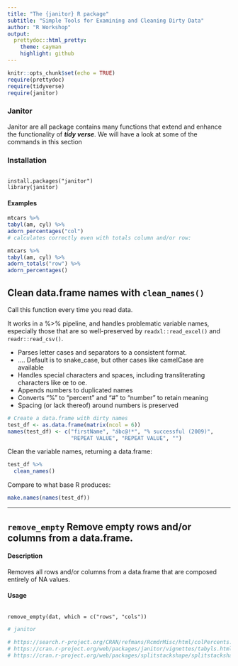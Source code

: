 ```yaml
---
title: "The {janitor} R package"
subtitle: "Simple Tools for Examining and Cleaning Dirty Data"
author: "R Workshop"
output:
  prettydoc::html_pretty:
    theme: cayman
    highlight: github
---
```


```r
knitr::opts_chunk$set(echo = TRUE)
require(prettydoc)
require(tidyverse)
require(janitor)
```

### Janitor

Janitor are all package contains many functions that extend and enhance the functionality of ***tidy verse***. We will have a look at some of the commands in this section

### Installation

<pre><code>
install.packages("janitor")
library(janitor)
</code></pre>


#### Examples
```r
mtcars %>%
tabyl(am, cyl) %>%
adorn_percentages("col")
# calculates correctly even with totals column and/or row:
```
```r
mtcars %>%
tabyl(am, cyl) %>%
adorn_totals("row") %>%
adorn_percentages()
```


## Clean data.frame names with ``clean_names()``

Call this function every time you read data.

It works in a %>% pipeline, and handles problematic variable names, especially those that are so well-preserved 
by ``readxl::read_excel()`` and ``readr::read_csv()``.

*    Parses letter cases and separators to a consistent format.
*    .... Default is to snake_case, but other cases like camelCase are available
*    Handles special characters and spaces, including transliterating characters like œ to oe.
*    Appends numbers to duplicated names
*    Converts "%" to "percent" and "#" to "number" to retain meaning
*    Spacing (or lack thereof) around numbers is preserved

```r
# Create a data.frame with dirty names
test_df <- as.data.frame(matrix(ncol = 6))
names(test_df) <- c("firstName", "ábc@!*", "% successful (2009)",
                    "REPEAT VALUE", "REPEAT VALUE", "")
```
Clean the variable names, returning a data.frame:
```r
test_df %>%
  clean_names()
```
Compare to what base R produces:
```r
make.names(names(test_df))
```

------------------------------------------------


## ``remove_empty`` Remove empty rows and/or columns from a data.frame.

#### Description
Removes all rows and/or columns from a data.frame that are composed entirely of NA values.

#### Usage 

<pre><code>
remove_empty(dat, which = c("rows", "cols"))
</code></pre> 


```r

# janitor

# https://search.r-project.org/CRAN/refmans/RcmdrMisc/html/colPercents.html
# https://cran.r-project.org/web/packages/janitor/vignettes/tabyls.html
# https://cran.r-project.org/web/packages/splitstackshape/splitstackshape.pdf
```
